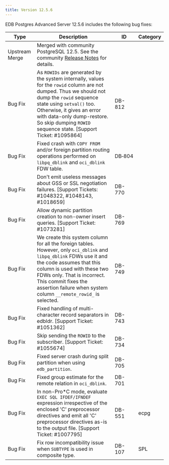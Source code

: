 ```yaml
---
title: Version 12.5.6
---
```


EDB Postgres Advanced Server 12.5.6 includes the following bug fixes:

| Type | Description      | ID | Category |
| ---- | ---------------- | -- | -------- |
| Upstream Merge | Merged with community PostgreSQL 12.5. See the community [Release Notes](https://www.postgresql.org/docs/12/release-12-5.html) for details. |         |           |
| Bug&nbsp;Fix | As `ROWIDs` are generated by the system internally, values for the `rowid` column are not dumped. Thus we should not dump the `rowid` sequence state using `setval()` too. Otherwise, it gives an error with data-only dump-restore. So skip dumping `ROWID` sequence state. [Support Ticket: #1095864] | DB-812 | |
| Bug Fix | Fixed crash with `COPY FROM` and/or foreign partition routing operations performed on `libpq_dblink` and `oci_dblink` FDW table. |DB&#8209;804 | |
| Bug Fix | Don't emit useless messages about GSS or SSL negotiation failures. [Support Tickets: #1048322, #1048143, #1018659] | DB-770 |  |
| Bug Fix | Allow dynamic partition creation to non-owner insert queries. [Support Ticket: #1073281] | DB-769 | |
| Bug Fix | We create this system column for all the foreign tables. However, only `oci_dblink` and `libpq_dblink` FDWs use it and the code assumes that this column is used with these two FDWs only. That is incorrect. This commit fixes the assertion failure when system column `__remote_rowid_` is selected. | DB-749 | |
| Bug Fix | Fixed handling of multi-character record separators in edbldr. [Support Ticket: #1051362] | DB-743 | |
| Bug Fix | Skip sending the `ROWID` to the subscriber. [Support Ticket: #1055674] | DB-734 | |
| Bug Fix | Fixed server crash during split partition when using `edb_partition`. | DB-705 | |
| Bug Fix | Fixed group estimate for the remote relation in `oci_dblink`. | DB-701 | |
| Bug Fix | In non-Pro*C mode, evaluate `EXEC SQL IFDEF/IFNDEF` expression irrespective of the enclosed 'C' preprocessor directives and emit all 'C' preprocessor directives as-is to the output file. [Support Ticket: #1007795] | DB-551 | ecpg |
| Bug Fix | Fix row incompatibility issue when `SUBTYPE` is used in composite type. | DB-107 | SPL |
